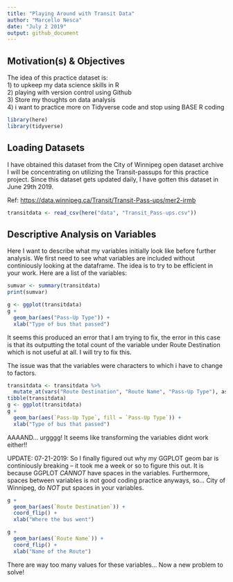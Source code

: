 ```yaml
---
title: "Playing Around with Transit Data"
author: "Marcello Nesca"
date: "July 2 2019"
output: github_document
---
```


## Motivation(s) & Objectives

The idea of this practice dataset is:  
  1) to upkeep my data science skills in R  
  2) playing with version control using Github  
  3) Store my thoughts on data analysis  
  4) i want to practice more on Tidyverse code and stop using BASE R coding  


```r
library(here) 
library(tidyverse)
```

## Loading Datasets

I have obtained this dataset from the City of Winnipeg open dataset archive I will be concentrating on utilizing the Transit-passups for this practice project.  Since this dataset gets updated daily, I have gotten this dataset in June 29th 2019.

Ref: <https://data.winnipeg.ca/Transit/Transit-Pass-ups/mer2-irmb>

```r
transitdata <- read_csv(here("data", "Transit_Pass-ups.csv"))
```

## Descriptive Analysis on Variables

Here I want to describe what my variables initially look like before further analysis. We first need to see what variables are included without continiously looking at the dataframe.  The idea is to try to be efficient in your work. 
Here are a list of the variables: 
```r
sumvar <- summary(transitdata)
print(sumvar)
```

```r
g <- ggplot(transitdata)
g + 
  geom_bar(aes("Pass-Up Type")) +
  xlab("Type of bus that passed")
```

It seems this produced an error that I am trying to fix, the error in this case is that its outputting the total count of the variable under Route Destination which is not useful at all. I will try to fix this.

The issue was that the variables were characters to which i have to change to factors.

```r
transitdata <- transitdata %>% 
  mutate_at(vars("Route Destination", "Route Name", "Pass-Up Type"), as.factor)
tibble(transitdata)
g <- ggplot(transitdata)
g + 
  geom_bar(aes(`Pass-Up Type`, fill = `Pass-Up Type`)) +
  xlab("Type of bus that passed")
```

AAAAND... urgggg! It seems like transforming the variables didnt work either!!

UPDATE: 07-21-2019:
So I finally figured out why my GGPLOT geom bar is continiously breaking -- it took me a week or so to figure this out.  It is because GGPLOT *CANNOT* have spaces in the variables.  Furthermore, spaces between variables is not good coding practice anyways, so... City of Winnipeg, do *NOT* put spaces in your variables.

```r
g + 
  geom_bar(aes(`Route Destination`)) +
  coord_flip() +
  xlab("Where the bus went")

g + 
  geom_bar(aes(`Route Name`)) +
  coord_flip() +
  xlab("Name of the Route")
```

There are way too many values for these variables... Now a new problem to solve!